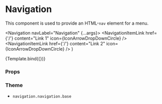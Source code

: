 
<Meta title="Components/Navigation/Navigation" component={Navigation} />

# Navigation

This component is used to provide an HTML-`nav` element for a menu.

  <Navigation navLabel="Navigation" {...args}>
    <NavigationItemLink
      href={'/'}
      content="Link 1"
      icon={IconArrowDropDownCircle}
    />
    <NavigationItemLink
      href={'/'}
      content="Link 2"
      icon={IconArrowDropDownCircle}
    />
    <NavigationItemButton content="Button 1" icon={IconArrowDropDownCircle} />
    <NavigationItemButton content="Button 2" icon={IconArrowDropDownCircle} />
  </Navigation>
)

<Canvas>
  <Story name="Default">{Template.bind({})}</Story>
</Canvas>

### Props

<ArgsTable story="Default" />

### Theme

- `navigation.navigation.base`
